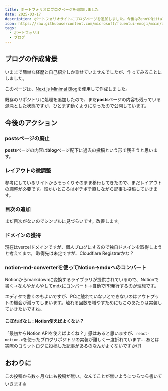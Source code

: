 ```yaml
---
title: ポートフォリオにブログページを追加しました
date: 2025-03-17
description: ポートフォリオサイトにブログページを追加しました。今後はZennやQiitaで投稿していた内容を、こちらに集約する想定です。
icon: https://raw.githubusercontent.com/microsoft/fluentui-emoji/main/assets/Party popper/Flat/party_popper_flat.svg
tags:
  - ポートフォリオ
  - ブログ
---
```



## ブログの作成背景

いままで簡単な経歴と自己紹介しか乗せていませんでしたが、作ってみることにしました。

このページは、[Next.js Minimal Blog](https://github.com/cakegaly/next-minimal-blog)を使用して作成しました。

<LinkPreview url="https://zenn.dev/cakegaly/articles/next-minimal-blog-20250310" />

既存のリポジトリに処理を追加したので、まだ**posts**ページの内容も残っている混沌とした状態ですが、ひとまず動くようになったので公開しています。

## 今後のアクション

### postsページの廃止
**posts**ページの内容は**blog**ページ配下に過去の投稿という形で残そうと思います。

### レイアウトの微調整
参考にしているサイトからそっくりそのまま移行してきたので、まだレイアウトの調整が必要です。細かいところはボチボチ直しながら記事も投稿していきます。

### 目次の追加
まだ目次がないのでシンプルに見づらいです。改善します。

### ドメインの獲得
現在はvercelドメインですが、個人ブログにするので独自ドメインを取得しようと考えてます。
取得先は未定ですが、Cloudflare Registrarかな？

<LinkPreview url="https://www.cloudflare.com/ja-jp/products/registrar/" />

### notion-md-converterを使ってNotion→mdxへのコンバート
Notionからmarkdownに変換するライブラリが提供されているので、Notionで書く→なんやかんやしてmdxにコンバート→自動でPR発行するのが理想です。

エディタで書くのもよいですが、PCに触れていないとできないのはアウトプットの機会が減ってしまいます。触れる回数を増やすためにもこのあたりは実装していきたいですね。

#### こぼればなし : Notion使えばよくない？

「最初からNotion APIを使えばよくね？」感はあると思いますが、`react-notion-x`を使ったブログリポジトリの実装が難しく一度折れています...
あとは実際のコミットログに投稿した記事があるのなんかよくないですか(?)


## おわりに
この投稿から数ヶ月なにも投稿が無い。なんてことが無いようにつらつら書いていきます⛵️